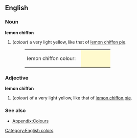 ==English==

===Noun===
'''lemon chiffon'''
#(''colour'') a very light yellow, like that of [[lemon chiffon pie]].
#:<table><tr><td>lemon chiffon colour: &nbsp;</td><td bgcolor="#FFFACD" width="80">&nbsp; </td></tr></table>

===Adjective===
'''lemon chiffon'''
#(''colour'') of a very light yellow, like that of [[lemon chiffon pie]].

===See also===
*[[Wiktionary_Appendix:Colours|Appendix:Colours]]

[[Category:English colors]]